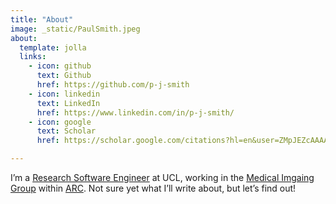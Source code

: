 ```yaml
---
title: "About"
image: _static/PaulSmith.jpeg
about:
  template: jolla
  links:
    - icon: github
      text: Github
      href: https://github.com/p-j-smith
    - icon: linkedin
      text: LinkedIn
      href: https://www.linkedin.com/in/p-j-smith/
    - icon: google
      text: Scholar
      href: https://scholar.google.com/citations?hl=en&user=ZMpJEZcAAAAJ

---
```


I'm a [Research Software Engineer](https://society-rse.org/about/) at UCL, working in the [Medical Imgaing Group](https://www.ucl.ac.uk/advanced-research-computing/expertise/research-software-development/medical-imaging-research-software-group) within [ARC](https://www.ucl.ac.uk/advanced-research-computing/advanced-research-computing-centre). Not sure yet what I'll write about, but let's find out!
